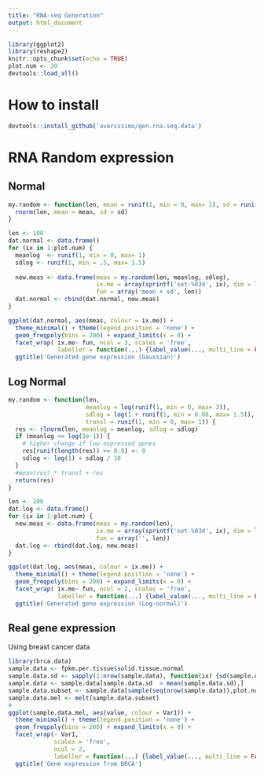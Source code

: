```yaml
---
title: "RNA-seq Generation"
output: html_document
---
```


```r
library(ggplot2)
library(reshape2)
knitr::opts_chunk$set(echo = TRUE)
plot.num <- 20
devtools::load_all()
```

# How to install

```r
devtools::install_github('averissimo/gen.rna.seq.data')
```


# RNA Random expression

## Normal

```r
my.random <- function(len, mean = runif(1, min = 0, max= 1), sd = runif(1, min = .5, max= 1.5)) { 
  rnorm(len, mean = mean, sd = sd)
}

len <- 100
dat.normal <- data.frame()
for (ix in 1:plot.num) {
  meanlog  <- runif(1, min = 0, max= 1)
  sdlog <- runif(1, min = .5, max= 1.5)
  
  new.meas <- data.frame(meas = my.random(len, meanlog, sdlog),
                         ix.me = array(sprintf('set-%03d', ix), dim = len),
                         fun = array('mean + sd', len))
  dat.normal <- rbind(dat.normal, new.meas)
}

ggplot(dat.normal, aes(meas, colour = ix.me)) + 
  theme_minimal() + theme(legend.position = 'none') +
  geom_freqpoly(bins = 200) + expand_limits(x = 0) +
  facet_wrap( ix.me~ fun, ncol = 3, scales = 'free',
              labeller = function(...) {label_value(..., multi_line = FALSE)}) +
  ggtitle('Generated gene expression (Gaussian)')
```

## Log Normal

```r
my.random <- function(len, 
                      meanlog = log(runif(1, min = 0, max= 3)), 
                      sdlog = log(1 + runif(1, min = 0.08, max= 1.5)),
                      transl = runif(1, min = 0, max= 1)) { 
  res <- rlnorm(len, meanlog = meanlog, sdlog = sdlog)
  if (meanlog <= log(1e-1)) {
    # higher change if low expressed genes
    res[runif(length(res)) >= 0.9] <- 0
    sdlog <- log(1) + sdlog / 10
  }
  #mean(res) * transl + res
  return(res)
}

len <- 100
dat.log <- data.frame()
for (ix in 1:plot.num) {
  new.meas <- data.frame(meas = my.random(len),
                         ix.me = array(sprintf('set-%03d', ix), dim = len),
                         fun = array('', len))
  dat.log <- rbind(dat.log, new.meas)
}

ggplot(dat.log, aes(meas, colour = ix.me)) + 
  theme_minimal() + theme(legend.position = 'none') +
  geom_freqpoly(bins = 200) + expand_limits(x = 0) +
  facet_wrap( ix.me~ fun, ncol = 2, scales = 'free',
              labeller = function(...) {label_value(..., multi_line = FALSE)}) +
  ggtitle('Generated gene expression (Log-normal)')
```

## Real gene expression

Using breast cancer data

```r
library(brca.data)
sample.data <- fpkm.per.tissue$solid.tissue.normal
sample.data.sd <- sapply(1:nrow(sample.data), function(ix) {sd(sample.data[ix,])})
sample.data <- sample.data[sample.data.sd  > mean(sample.data.sd),]
sample.data.subset <- sample.data[sample(seq(nrow(sample.data)),plot.num),]
sample.data.mel <- melt(sample.data.subset)
#
ggplot(sample.data.mel, aes(value, colour = Var1)) + 
  theme_minimal() + theme(legend.position = 'none') +
  geom_freqpoly(bins = 200) + expand_limits(x = 0) +
  facet_wrap(~ Var1,
             scales = 'free',
             ncol = 2, 
             labeller = function(...) {label_value(..., multi_line = FALSE)}) +
  ggtitle('Gene expression from BRCA')
```


